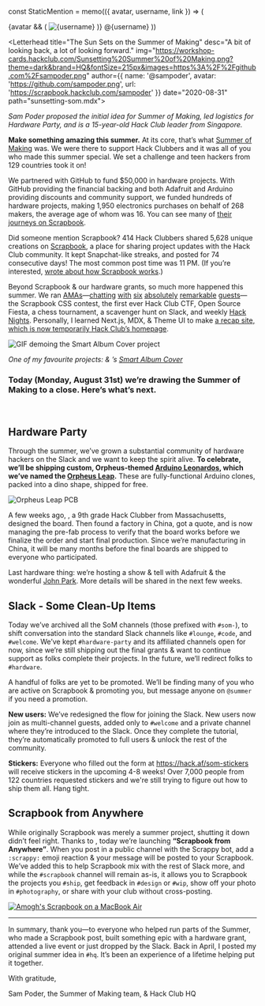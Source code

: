 const StaticMention = memo(({ avatar, username, link }) => (
  <Link href={link}>
    <a
      className={`mention`}
      style={{
        display: 'inline-flex',
        alignItems: 'baseline',
        textDecoration: 'none'
      }}
    >
      {avatar && (
        <img
          src={avatar}
          alt={username}
          width={24}
          className="mention-avatar"
          style={{
            borderRadius: '50%',
            marginRight: '4px',
            alignSelf: 'flex-end'
          }}
        />
      )}
      @{username}
    </a>
  </Link>
))

<Letterhead
title="The Sun Sets on the Summer of Making"
desc="A bit of looking back, a lot of looking forward."
img="https://workshop-cards.hackclub.com/Sunsetting%20Summer%20of%20Making.png?theme=dark&brand=HQ&fontSize=215px&images=https%3A%2F%2Fgithub.com%2Fsampoder.png"
author={{
  name: '@sampoder',
  avatar: 'https://github.com/sampoder.png',
  url: 'https://scrapbook.hackclub.com/sampoder'
}}
date="2020-08-31"
path="sunsetting-som.mdx">

_Sam Poder proposed the initial idea for Summer of Making, led logistics for Hardware Party, and is a 15-year-old Hack Club leader from Singapore._

**Make something amazing this summer.** At its core, that’s what [Summer of Making](https://summer.hackclub.com/landing) was. We were there to support Hack Clubbers and it was all of you who made this summer special. We set a challenge and teen hackers from 129 countries took it on!

We partnered with GitHub to fund $50,000 in hardware projects. With GitHub providing the financial backing and both Adafruit and Arduino providing discounts and community support, we funded hundreds of hardware projects, making 1,950 electronics purchases on behalf of 268 makers, the average age of whom was 16. You can see many of [their journeys on Scrapbook](http://scrapbook.hackclub.com/r/hardware).

Did someone mention Scrapbook? 414 Hack Clubbers shared 5,628 unique creations on [Scrapbook](https://scrapbook.hackclub.com/), a place for sharing project updates with the Hack Club community. It kept Snapchat-like streaks, and <StaticMention username="caleb" avatar="https://cloud-5v0kfmsva.vercel.app/image.png" link="https://scrapbook.hackclub.com/caleb" /> posted for 74 consecutive days! The most common post time was 11 PM. (If you’re interested, <StaticMention username="lachlanjc" avatar="https://dl.airtable.com/.attachmentThumbnails/6a8e07714d446b0dbc70209ac77b2453/8e93fe10" link="https://scrapbook.hackclub.com/lachlanjc" /> [wrote about how Scrapbook works](http://notebook.lachlanjc.com/2020-07-30_how_scrapbook_works/).)

Beyond Scrapbook & our hardware grants, so much more happened this summer. We ran [AMAs](https://hackclub.com/amas/)—[chatting](https://youtu.be/DvROZ-OBszU) [with](https://www.youtube.com/watch?v=IWFtj9cCaB0) [six](https://www.youtube.com/watch?v=fDKYjX37cbo) [absolutely](https://www.youtube.com/watch?v=tDtBCcLJ2xU&list=PLbNbddgD-XxFFLLLaODUtif9v99eFXub3) [remarkable](https://youtu.be/thXsjHVcxx4) [guests](https://youtu.be/KKEYTSUvsS8)—the Scrapbook CSS contest, the first ever Hack Club CTF, Open Source Fiesta, a chess tournament, a scavenger hunt on Slack, and weekly [Hack Nights](https://hackclub.com/night/). Personally, I learned Next.js, MDX, & Theme UI to make [a recap site, which is now temporarily Hack Club’s homepage](https://hackclub.com/).

![GIF demoing the Smart Album Cover project](https://cloud-hdaoelc0g.vercel.app/ezgif-4-2e8542881d0b.gif)

_One of my favourite projects: <StaticMention username="phultquist" avatar="https://avatars1.githubusercontent.com/u/46694203?s=460&u=9aa5512e640c5c2c2b2847af1f95fcf77479ac7f&v=4" link="https://github.com/phultquist"/> & <StaticMention username="amhenikoff" link="https://github.com/amhenikoff" />’s [Smart Album Cover](https://github.com/phultquist/smart-album-cover)_

### Today (Monday, August 31st) we’re drawing the Summer of Making to a close. Here’s what’s next.

<br />

## Hardware Party

Through the summer, we’ve grown a substantial community of hardware hackers on the Slack and we want to keep the spirit alive. **To celebrate, we’ll be shipping custom, Orpheus-themed [Arduino Leonardos](https://www.arduino.cc/en/Main/Arduino_BoardLeonardo), which we’ve named the [Orpheus Leap](https://github.com/kevin200617/Orpheus-Leap-Micro).** These are fully-functional Arduino clones, packed into a dino shape, shipped for free.

![Orpheus Leap PCB](http://cloud-jrox24mrn.vercel.app/orpheus_leap_micro_final.png)

A few weeks ago, <StaticMention username="kevinyang" avatar="https://ca.slack-edge.com/T0266FRGM-U015X5P6KAM-gc35567f1dbb-512" link="http://bykevinyang.com/"/>, a 9th grade Hack Clubber from Massachusetts, designed the board. Then <StaticMention username="roshan" avatar="https://ca.slack-edge.com/T0266FRGM-UNGNM3H9A-d31a2d1b4dac-512" link="https://scrapbook.hackclub.com/roshan"/> found a factory in China, got a quote, and is now managing the pre-fab process to verify that the board works before we finalize the order and start final production. Since we’re manufacturing in China, it will be many months before the final boards are shipped to everyone who participated.

Last hardware thing: we’re hosting a show & tell with Adafruit & the wonderful [John Park](https://en.wikipedia.org/wiki/John_Edgar_Park). More details will be shared in the next few weeks.

## Slack - Some Clean-Up Items

Today we’ve archived all the SoM channels (those prefixed with `#som-`), to shift conversation into the standard Slack channels like `#lounge`, `#code`, and `#welcome`. We’ve kept `#hardware-party` and its affiliated channels open for now, since we’re still shipping out the final grants & want to continue support as folks complete their projects. In the future, we’ll redirect folks to `#hardware`.

A handful of folks are yet to be promoted. We’ll be finding many of you who are active on Scrapbook & promoting you, but message anyone on `@summer` if you need a promotion.

**New users:** We’ve redesigned the flow for joining the Slack. New users now join as multi-channel guests, added only to `#welcome` and a private channel where they’re introduced to the Slack. Once they complete the tutorial, they’re automatically promoted to full users & unlock the rest of the community.

**Stickers:** Everyone who filled out the form at <https://hack.af/som-stickers> will receive stickers in the upcoming 4-8 weeks! Over 7,000 people from 122 countries requested stickers and we're still trying to figure out how to ship them all. Hang tight.

## Scrapbook from Anywhere

While originally Scrapbook was merely a summer project, shutting it down didn’t feel right. Thanks to <StaticMention username="caleb" avatar="https://cloud-5v0kfmsva.vercel.app/image.png" link="https://scrapbook.hackclub.com/caleb" />, today we’re launching **“Scrapbook from Anywhere”**. When you post in a public channel with the Scrappy bot, add a `:scrappy:` emoji reaction & your message will be posted to your Scrapbook. We’ve added this to help Scrapbook mix with the rest of Slack more, and while the `#scrapbook` channel will remain as-is, it allows you to Scrapbook the projects you `#ship`, get feedback in `#design` or `#wip`, show off your photo in `#photography`, or share with your club without cross-posting.

[![Amogh's Scrapbook on a MacBook Air](https://cloud-2iw372frd.vercel.app/2020-08-31_83wk7n4zpuzkfjwdmwqgm22ccccqz0r9.jpeg)](https://scrapbook.hackclub.com/amogh)

---

In summary, thank you—to everyone who helped run parts of the Summer, who made a Scrapbook post, built something epic with a hardware grant, attended a live event or just dropped by the Slack. Back in April, I posted my original summer idea in `#hq`. It’s been an experience of a lifetime helping put it together.

With gratitude,

Sam Poder, the Summer of Making team, & Hack Club HQ

</Letterhead>
